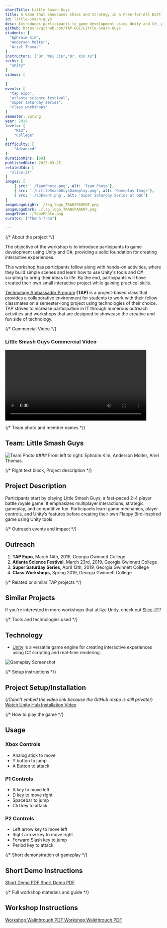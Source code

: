 ```yaml
---
shortTitle: Little Smash Guys
title: A Game that Showcases Chaos and Strategy in a Free-for-All Battle
id: little-smash-guys
desc: Introduces participants to game development using Unity and C#, providing a solid foundation for creating interactive experiences.
github: https://github.com/TAP-GGC/Little-Smash-Guys
students: [
  "Ephraim Kim",
  "Anderson Molter",
  "Ariel Thomas"
]
instructors: ["Dr. Wei Jin","Dr. Xin Xu"]
techs: [
  "unity"
]
videos: [
  
]
events: [
  "tap expo",
  "atlanta science festival",
  "super saturday series",
  "class workshops"
]
semester: Spring
year: 2019
levels: [
    "K12", 
    "College"
]
difficulty: [ 
    "Advanced"
]
durationMins: [60]
publishedDate: 2025-03-25
relatedIds: [
  "slice-it"
]
images: [
    { src: './TeamPhoto.png', alt: 'Team Photo'},
    { src: './LittleSmashGuysGameplay.png', alt: 'Gameplay Image'},
    { src: './S3Event.png', alt: 'Super Saturday Series at GGC'}
]
imageLogoLight: ./lsg_logo_TRANSPARENT.png
imageLogoDark: ./lsg_logo_TRANSPARENT.png
imageTeam: ./TeamPhoto.png
curator: ["Thanh Tran"]

---
```





{/* About the project */}

The objective of the workshop is to introduce participants to game development using Unity and C#, providing a solid foundation for creating interactive experiences.

This workshop has participants follow along with hands-on activities, where they build simple scenes and learn how to use Unity's tools and C# scripting to bring their ideas to life. By the end, participants will have created their own small interactive project while gaining practical skills.

[Technology Ambassador Program](https://tapggc.org/) <b>(TAP)</b> is a project-based class that provides a collaborative environment for students to work with their fellow classmates on a semester-long project using technologies of their choice. TAP strives to increase participation in IT through numerous outreach activities and workshops that are designed to showcase the creative and fun side of technology.

{/* Commercial Video */}
<div className="video-container">
  <h3>Little Smash Guys Commercial Video</h3>
  <video width="90%" controls>
    <source src="https://github-production-user-asset-6210df.s3.amazonaws.com/143032298/388862328-421b5aea-a36b-400e-93c7-dc2d9db7a9a9.mp4?X-Amz-Algorithm=AWS4-HMAC-SHA256&X-Amz-Credential=AKIAVCODYLSA53PQK4ZA%2F20250326%2Fus-east-1%2Fs3%2Faws4_request&X-Amz-Date=20250326T220034Z&X-Amz-Expires=300&X-Amz-Signature=f763fdb6541a8fbecc3b6d26c6fd5f764217942fa83629f270c7fe5ab9243380&X-Amz-SignedHeaders=host" 
      type="video/mp4" />
    Your browser does not support the video tag.
  </video>
</div>

{/* Team photo and member names */}

## Team: Little Smash Guys

<Image src={TeamPhoto} alt="Team Photo" />
#### From left to right: Ephraim Kim, Anderson Molter, Ariel Thomas.

{/* Right text block, Project description */}

## Project Description

Participants start by playing Little Smash Guys, a fast-paced 2-4 player battle royale game. It emphasizes multiplayer interactions, strategic gameplay, and competitive fun. Participants learn game mechanics, player controls, and Unity’s features before creating their own Flappy Bird-inspired game using Unity tools.

{/* Outreach events and impact */}

## Outreach

1. **TAP Expo**, March 14th, 2019, Georgia Gwinnett College  
2. **Atlanta Science Festival**, March 23rd, 2019, Georgia Gwinnett College  
3. **Super Saturday Series**, April 13th, 2019, Georgia Gwinnett College  
4. **Class Workshops**, Spring 2019, Georgia Gwinnett College  

{/* Related or similar TAP projects */}

## Similar Projects

If you're interested in more workshops that utilize Unity, check out [Slice-IT!](https://github.com/TAP-GGC/SliceIT)!

{/* Tools and technologies used */}

## Technology

<Logo src={UnityLogo.src} alt="Unity Logo" />

- [Unity](https://Unity.com/games) is a versatile game engine for creating interactive experiences using C# scripting and real-time rendering.

<Image src={GameplayImage} alt="Gameplay Screenshot" />

{/* Setup instructions */}

## Project Setup/Installation
{/*Cann't embed the video link because the GitHub respo is still private*/}
<a 
  href="https://github.com/TAP-GGC/Little-Smash-Guys/blob/main/media/videos/Unity%20Hub%20Installation%20Video.mp4" 
  target="_blank" 
  rel="noopener noreferrer">
  Watch Unity Hub Installation Video
</a>


{/* How to play the game */}

## Usage

### Xbox Controls
- Analog stick to move  
- Y button to jump  
- A Button to attack  

### P1 Controls
- A key to move left  
- D key to move right  
- Spacebar to jump  
- Ctrl key to attack  

### P2 Controls
- Left arrow key to move left  
- Right arrow key to move right  
- Forward Slash key to jump  
- Period key to attack  

{/* Short demonstration of gameplay */}

## Short Demo Instructions
<a 
  href="https://github.com/TAP-GGC/Little-Smash-Guys/blob/0a8d931e48b042584bfe256e488536b2e437f22a/documents/tutorial%20materials/Little%20Smash%20Guys%20Short%20Demo.pdf" 
  target="_blank" 
  rel="noopener noreferrer">
  Short Demo PDF
</a>
[Short Demo PDF](https://github.com/TAP-GGC/Little-Smash-Guys/blob/0a8d931e48b042584bfe256e488536b2e437f22a/documents/tutorial%20materials/Little%20Smash%20Guys%20Short%20Demo.pdf)

{/* Full workshop materials and guide */}

## Workshop Instructions
<a 
  href="https://github.com/TAP-GGC/Little-Smash-Guys/blob/main/documents/tutorial%20materials/Updated%20Workshop%20Powerpoint%20Fall%202024.pptx" 
  target="_blank" 
  rel="noopener noreferrer">
  Workshop Walkthrough PDF
</a>
[Workshop Walkthrough PDF](https://github.com/TAP-GGC/Little-Smash-Guys/blob/main/documents/tutorial%20materials/Updated%20Workshop%20Powerpoint%20Fall%202024.pptx)